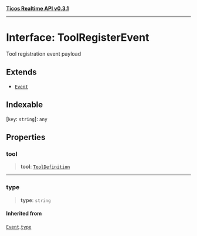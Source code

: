 [**Ticos Realtime API v0.3.1**](../index.mdx)

***

# Interface: ToolRegisterEvent

Tool registration event payload

## Extends

- [`Event`](Event.mdx)

## Indexable

\[`key`: `string`\]: `any`

## Properties

### tool

> **tool**: [`ToolDefinition`](ToolDefinition.mdx)

***

### type

> **type**: `string`

#### Inherited from

[`Event`](Event.mdx).[`type`](Event.mdx#type)
